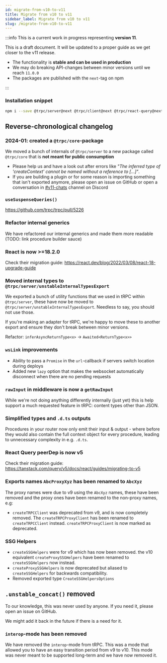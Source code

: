 ```yaml
---
id: migrate-from-v10-to-v11
title: Migrate from v10 to v11
sidebar_label: Migrate from v10 to v11
slug: /migrate-from-v10-to-v11
---
```


:::info
This is a current work in progress representing **version 11**.

This is a draft document. It will be updated to a proper guide as we get closer to the v11 release.

- The functionality is **stable and can be used in production**
- We may do breaking API-changes between minor versions until we reach `11.0.0`
- The packages are published with the `next`-tag on npm

:::

### Installation snippet

```bash
npm i --save @trpc/server@next @trpc/client@next @trpc/react-query@next @trpc/next@next @tanstack/react-query@latest @tanstack/react-query-devtools@latest
```

## Reverse-chronological changelog

### 2024-01: created a `@trpc/core`-package

We moved a bunch of internals of `@trpc/server` to a new package called `@trpc/core` that is **not meant for public consumption**

- Please help us and have a look out after errors like _"The inferred type of 'createContext' cannot be named without a reference to [...]"_.
- If you are building a plugin or for some reason is importing something that isn't exported anymore, please open an issue on GitHub or open a conversation in [#v11-chats](https://discord.com/channels/867764511159091230/1057652120473575505) channel on Discord

### `useSuspenseQueries()`

https://github.com/trpc/trpc/pull/5226

### Refactor internal generics

We have refactored our internal generics and made them more readable (TODO: link procedure builder sauce)

### React is now >=18.2.0

Check their migration guide: https://react.dev/blog/2022/03/08/react-18-upgrade-guide

### Moved internal types to `@trpc/server/unstableInternalTypesExport`

We exported a bunch of utility functions that we used in tRPC within `@trpc/server`, these have now be moved to `@trpc/server/unstableInternalTypesExport`. Needless to say, you should not use those.

If you're making an adapter for tRPC, we're happy to move these to another export and ensure they don't break between minor versions.

Refactor: `inferAsyncReturnType<x>` -> `Awaited<ReturnType<x>>`

### `wsLink` improvements

- Ability to pass a `Promise` in the `url`-callback if servers switch location during deploys
- Added new `lazy` option that makes the websocket automatically disconnect when there are no pending requests

### `rawInput` in middleware is now a `getRawInput`

While we're not doing anything differently internally (just yet) this is help support a much requested feature in tRPC: content types other than JSON.

### Simplified types and `.d.ts` outputs

Procedures in your router now only emit their input & output - where before they would also contain the full context object for every procedure, leading to unnecessary complexity in e.g. `.d.ts`.

### React Query peerDep is now v5

Check their migration guide: https://tanstack.com/query/v5/docs/react/guides/migrating-to-v5

### Exports names `AbcProxyXyz` has been renamed to `AbcXyz`

The proxy names were due to v9 using the `AbcXyz` names, these have been removed and the proxy ones have been renamed to the non-proxy names, e.g:

- `createTRPCClient` was deprecated from v9, and is now completely removed. The `createTRPCProxyClient` has been renamed to `createTRPCClient` instead. `createTRPCProxyClient` is now marked as deprecated.

### SSG Helpers

- `createSSGHelpers` were for v9 which has now been removed. the v10 equivalent `createProxySSGHelpers` have been renamed to `createSSGHelpers` now instead.
- `createProxySSGHelpers` is now deprecated but aliased to `createSSGHelpers` for backwards compatibility.
- Removed exported type `CreateSSGHelpersOptions`

## `.unstable_concat()` removed

To our knowledge, this was never used by anyone. If you need it, please open an issue on GitHub.

We might add it back in the future if there is a need for it.

### `interop`-mode has been removed

We have removed the `interop`-mode from tRPC. This was a mode that allowed you to have an easy transition period from v9 to v10. This mode was never meant to be supported long-term and we have now removed it.
